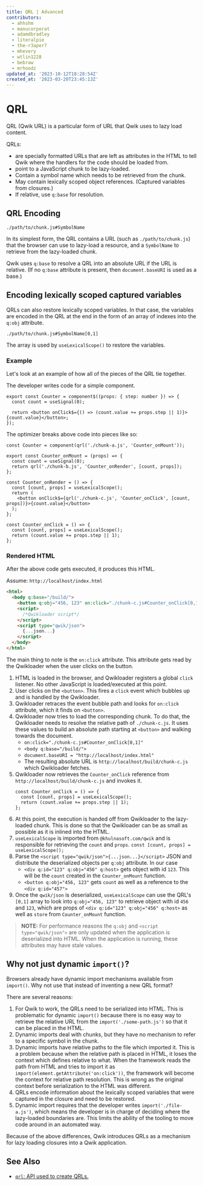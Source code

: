 ```yaml
---
title: QRL | Advanced
contributors:
  - ahhshm
  - manucorporat
  - adamdbradley
  - literalpie
  - the-r3aper7
  - mhevery
  - wtlin1228
  - bebraw
  - mrhoodz
updated_at: '2023-10-12T18:28:54Z'
created_at: '2023-03-20T23:45:13Z'
---
```


# QRL

QRL (Qwik URL) is a particular form of URL that Qwik uses to lazy load content.

QRLs:

- are specially formatted URLs that are left as attributes in the HTML to tell Qwik where the handlers for the code should be loaded from.
- point to a JavaScript chunk to be lazy-loaded.
- Contain a symbol name which needs to be retrieved from the chunk.
- May contain lexically scoped object references. (Captured variables from closures.)
- If relative, use `q:base` for resolution.

## QRL Encoding

```
./path/to/chunk.js#SymbolName
```

In its simplest form, the QRL contains a URL (such as `./path/to/chunk.js`) that the browser can use to lazy-load a resource, and a `SymbolName` to retrieve from the lazy-loaded chunk.

Qwik uses `q:base` to resolve a QRL into an absolute URL if the URL is relative. (If no `q:base` attribute is present, then `document.baseURI` is used as a base.)

## Encoding lexically scoped captured variables

QRLs can also restore lexically scoped variables. In that case, the variables are encoded in the QRL at the end in the form of an array of indexes into the `q:obj` attribute.

```
./path/to/chunk.js#SymbolName[0,1]
```

The array is used by `useLexicalScope()` to restore the variables.

### Example

Let's look at an example of how all of the pieces of the QRL tie together.

The developer writes code for a simple component.

```tsx
export const Counter = component$((props: { step: number }) => {
  const count = useSignal(0);

  return <button onClick$={() => (count.value += props.step || 1)}>{count.value}</button>;
});
```

The optimizer breaks above code into pieces like so:

```tsx
const Counter = component(qrl('./chunk-a.js', 'Counter_onMount'));
```

```tsx title="chunk-a.js"
export const Counter_onMount = (props) => {
  const count = useSignal(0);
  return qrl('./chunk-b.js', 'Counter_onRender', [count, props]);
};
```

```tsx title="chunk-b.js"
const Counter_onRender = () => {
  const [count, props] = useLexicalScope();
  return (
    <button onClick$={qrl('./chunk-c.js', 'Counter_onClick', [count, props])}>{count.value}</button>
  );
};
```

```tsx title="chunk-c.js"
const Counter_onClick = () => {
  const [count, props] = useLexicalScope();
  return (count.value += props.step || 1);
};
```

### Rendered HTML

After the above code gets executed, it produces this HTML.

Assume: `http://localhost/index.html`

```html
<html>
  <body q:base="/build/">
    <button q:obj="456, 123" on:click="./chunk-c.js#Counter_onClick[0,1]">0</button>
    <script>
      /*Qwikloader script*/
    </script>
    <script type="qwik/json">
      {...json...}
    </script>
  </body>
</html>
```

The main thing to note is the `on:click` attribute. This attribute gets read by the Qwikloader when the user clicks on the button.

1. HTML is loaded in the browser, and Qwikloader registers a global `click` listener. No other JavaScript is loaded/executed at this point.
2. User clicks on the `<button>`. This fires a `click` event which bubbles up and is handled by the Qwikloader.
3. Qwikloader retraces the event bubble path and looks for `on:click` attribute, which it finds on `<button>`.
4. Qwikloader now tries to load the corresponding chunk. To do that, the Qwikloader needs to resolve the relative path of `./chunk-c.js`. It uses these values to build an absolute path starting at `<button>` and walking towards the document.
   - `on:click="./chunk-c.js#Counter_onClick[0,1]"`
   - `<body q:base="/build/">`
   - `document.baseURI = "http://localhost/index.html"`
   - The resulting absolute URL is `http://localhost/build/chunk-c.js` which Qwikloader fetches.
5. Qwikloader now retrieves the `Counter_onClick` reference from `http://localhost/build/chunk-c.js` and invokes it.
   ```tsx
   const Counter_onClick = () => {
     const [count, props] = useLexicalScope();
     return (count.value += props.step || 1);
   };
   ```
6. At this point, the execution is handed off from Qwikloader to the lazy-loaded chunk. This is done so that the Qwikloader can be as small as possible as it is inlined into the HTML.
7. `useLexicalScope` is imported from `@khulnasoft.com/qwik` and is responsible for retrieving the `count` and `props`.
   `const [count, props] = useLexicalScope();`
8. Parse the `<script type="qwik/json">{...json...}</script>` JSON and distribute the deserialized objects per `q:obj` attribute. In our case
   - `<div q:id="123" q:obj="456" q:host>` gets object with id `123`. This will be the `count` created in the `Counter_onMount` function.
   - `<button q:obj="456, 123"` gets `count` as well as a reference to the `<div q:id="457">`
9. Once the `qwik/json` is deserialized, `useLexicalScope` can use the QRL's `[0,1]` array to look into `q:obj="456, 123"` to retrieve object with id `456` and `123`, which are props of `<div q:id="123" q:obj="456" q:host>` as well as `store` from `Counter_onMount` function.

> **NOTE:** For performance reasons the `q:obj` and `<script type="qwik/json">` are only updated when the application is deserialized into HTML. When the application is running, these attributes may have stale values.

## Why not just dynamic `import()`?

Browsers already have dynamic import mechanisms available from `import()`. Why not use that instead of inventing a new QRL format?

There are several reasons:

1. For Qwik to work, the QRLs need to be serialized into HTML. This is problematic for dynamic `import()` because there is no easy way to retrieve the relative URL from the `import('./some-path.js')` so that it can be placed in the HTML.
2. Dynamic imports deal with chunks, but they have no mechanism to refer to a specific symbol in the chunk.
3. Dynamic imports have relative paths to the file which imported it. This is a problem because when the relative path is placed in HTML, it loses the context which defines relative to what. When the framework reads the path from HTML and tries to import it as `import(element.getAttribute('on:click'))`, the framework will become the context for relative path resolution. This is wrong as the original context before serialization to the HTML was different.
4. QRLs encode information about the lexically scoped variables that were captured in the closure and need to be restored.
5. Dynamic import requires that the developer writes `import('./file-a.js')`, which means the developer is in charge of deciding where the lazy-loaded boundaries are. This limits the ability of the tooling to move code around in an automated way.

Because of the above differences, Qwik introduces QRLs as a mechanism for lazy loading closures into a Qwik application.

## See Also

- [`qrl`: API used to create QRLs.](https://qwik.dev/api/qwik/#qrl)
